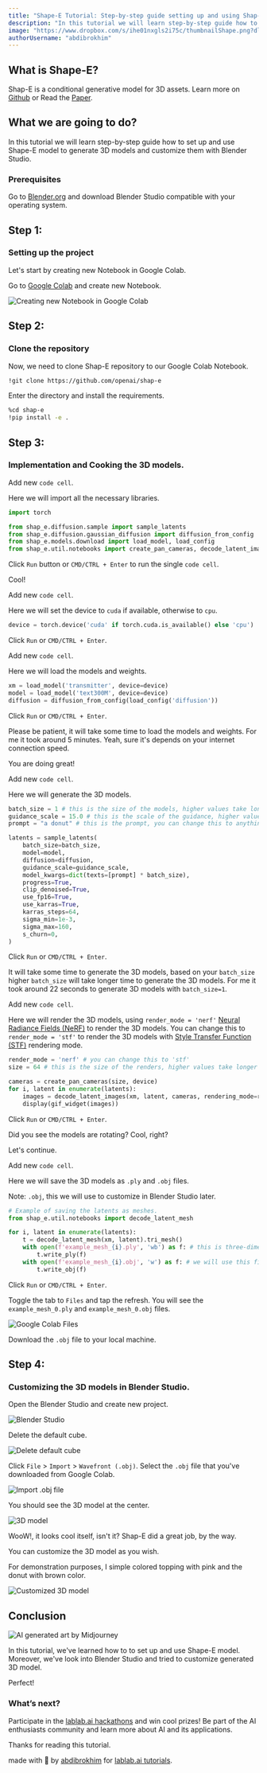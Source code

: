 ```yaml
---
title: "Shape-E Tutorial: Step-by-step guide setting up and using Shap-E model."
description: "In this tutorial we will learn step-by-step guide how to set up and use Shape-E model to generate 3D models and customize them with Blender Studio."
image: "https://www.dropbox.com/s/ihe01nxgls2i75c/thumbnailShape.png?dl=0"
authorUsername: "abdibrokhim"
---
```



## What is Shape-E?
Shap-E is a conditional generative model for 3D assets. Learn more on [Github](https://github.com/openai/shap-e) or Read the [Paper](https://arxiv.org/abs/2305.02463).


## What we are going to do?
In this tutorial we will learn step-by-step guide how to set up and use Shape-E model to generate 3D models and customize them with Blender Studio.


### Prerequisites
Go to [Blender.org](https://www.blender.org/download/) and download Blender Studio compatible with your operating system.


## Step 1: 
### Setting up the project

Let's start by creating new Notebook in Google Colab.

Go to [Google Colab](https://colab.research.google.com/) and create new Notebook.

<Img src="https://drive.google.com/file/d/1-TYbWiMc5EjiyiN4UIrqkOXxM1a5XruT/view?usp=sharing" alt="Creating new Notebook in Google Colab" caption="Creating new Notebook in Google Colab"/>


## Step 2: 
### Clone the repository

Now, we need to clone Shap-E repository to our Google Colab Notebook.

```bash
!git clone https://github.com/openai/shap-e
```

Enter the directory and install the requirements.

```bash
%cd shap-e
!pip install -e .
```

## Step 3:

### Implementation and Cooking the 3D models.


Add new `code cell`.

Here we will import all the necessary libraries.
    
```python
import torch

from shap_e.diffusion.sample import sample_latents
from shap_e.diffusion.gaussian_diffusion import diffusion_from_config
from shap_e.models.download import load_model, load_config
from shap_e.util.notebooks import create_pan_cameras, decode_latent_images, gif_widget
```

Click `Run` button or `CMD/CTRL + Enter` to run the single `code cell`.

Cool!


Add new `code cell`.

Here we will set the device to `cuda` if available, otherwise to `cpu`.

```python
device = torch.device('cuda' if torch.cuda.is_available() else 'cpu')
```

Click `Run` or `CMD/CTRL + Enter`.


Add new `code cell`.

Here we will load the models and weights. 

```python
xm = load_model('transmitter', device=device) 
model = load_model('text300M', device=device) 
diffusion = diffusion_from_config(load_config('diffusion')) 
```

Click `Run` or `CMD/CTRL + Enter`.

Please be patient, it will take some time to load the models and weights. For me it took around 5 minutes. Yeah, sure it's depends on your internet connection speed.

You are doing great!


Add new `code cell`.

Here we will generate the 3D models.

```python
batch_size = 1 # this is the size of the models, higher values take longer to generate.
guidance_scale = 15.0 # this is the scale of the guidance, higher values make the model look more like the prompt.
prompt = "a donut" # this is the prompt, you can change this to anything you want.

latents = sample_latents(
    batch_size=batch_size,
    model=model,
    diffusion=diffusion,
    guidance_scale=guidance_scale,
    model_kwargs=dict(texts=[prompt] * batch_size),
    progress=True,
    clip_denoised=True,
    use_fp16=True,
    use_karras=True,
    karras_steps=64,
    sigma_min=1e-3,
    sigma_max=160,
    s_churn=0,
)
```

Click `Run` or `CMD/CTRL + Enter`.

It will take some time to generate the 3D models, based on your `batch_size` higher `batch_size` will take longer time to generate the 3D models. For me it took around 22 seconds to generate 3D models with `batch_size=1`.


Add new `code cell`.

Here we will render the 3D models, using `render_mode = 'nerf'` [Neural Radiance Fields (NeRF)](https://www.matthewtancik.com/nerf) to render the 3D models. You can change this to `render_mode = 'stf'` to render the 3D models with [Style Transfer Function (STF)](https://www.researchgate.net/publication/227615609_Style_Transfer_Functions_for_Illustrative_Volume_Rendering) rendering mode.

```python
render_mode = 'nerf' # you can change this to 'stf'
size = 64 # this is the size of the renders, higher values take longer to render.

cameras = create_pan_cameras(size, device)
for i, latent in enumerate(latents):
    images = decode_latent_images(xm, latent, cameras, rendering_mode=render_mode)
    display(gif_widget(images))
```

Click `Run` or `CMD/CTRL + Enter`.

Did you see the models are rotating? Cool, right?


Let's continue.


Add new `code cell`.

Here we will save the 3D models as `.ply` and `.obj` files. 

Note: `.obj`, this we will use to customize in Blender Studio later.


```python
# Example of saving the latents as meshes.
from shap_e.util.notebooks import decode_latent_mesh

for i, latent in enumerate(latents):
    t = decode_latent_mesh(xm, latent).tri_mesh()
    with open(f'example_mesh_{i}.ply', 'wb') as f: # this is three-dimensional geometric data of model.
        t.write_ply(f)
    with open(f'example_mesh_{i}.obj', 'w') as f: # we will use this file to customize in Blender Studio later.
        t.write_obj(f)
```

Click `Run` or `CMD/CTRL + Enter`.

Toggle the tab to `Files` and tap the refresh. You will see the `example_mesh_0.ply` and `example_mesh_0.obj` files. 

<Img src="https://drive.google.com/file/d/1RN_TdcZAhZd3sruU4aeaAzD355aohCB_/view?usp=sharing" alt="Google Colab Files" caption="Google Colab Files"/>

Download the `.obj` file to your local machine.


## Step 4:

### Customizing the 3D models in Blender Studio.

Open the Blender Studio and create new project.

<Img src="https://drive.google.com/file/d/1SOdDeNHt0otO-T4mBX9lUfppV2ILUquI/view?usp=sharing" alt="Blender Studio" caption="Blender Studio"/>


Delete the default cube.

<Img src=".https://drive.google.com/file/d/1-xJF4cY_4RxBKCLx9Tsm_zak2liVv5tt/view?usp=sharing" alt="Delete default cube" caption="Delete default cube"/>


Click `File` > `Import` > `Wavefront (.obj)`. Select the `.obj` file that you've downloaded from Google Colab. 

<Img src="https://drive.google.com/file/d/10cqd4SvCeDm7M3XI_jEdHYIEYyB2oUMW/view?usp=sharing" alt="Import .obj file" caption="Import .obj file"/>


You should see the 3D model at the center.

<Img src="https://drive.google.com/file/d/14SRB8vMd_45lyOMkaNVHiru75VoLFEYl/view?usp=sharing" alt="3D model" caption="3D model"/>

WooW!, it looks cool itself, isn't it? Shap-E did a great job, by the way. 

You can customize the 3D model as you wish.

For demonstration purposes, I simple colored topping with pink and the donut with brown color.

<Img src="https://drive.google.com/file/d/1o-yDAUp-GJ9hFZN8NtMkLgOcYOylTNro/view?usp=sharing" alt="Customized 3D model" caption="Customized 3D model"/>


## Conclusion

<Img src="https://drive.google.com/file/d/11za0g9XJsd3SleAU0h5GUK4PgdlfmaAq/view?usp=sharing" alt="AI generated art by Midjourney" caption="AI generated art by Midjourney"/>

In this tutorial, we've learned how to to set up and use Shape-E model. Moreover, we've look into Blender Studio and tried to customize generated 3D model.

Perfect!

### What’s next?

Participate in the [lablab.ai hackathons](https://lablab.ai/event) and win cool prizes! Be part of the AI enthusiasts community and learn more about AI and its applications.

Thanks for reading this tutorial.

made with 💜 by [abdibrokhim](https://linkedin.com/in/abdibrokhim) for [lablab.ai tutorials](https://lablab.ai/t).

